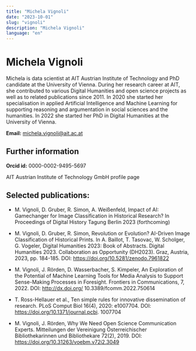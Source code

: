 ```yaml
---
title: "Michela Vignoli"
date: "2023-10-01"
slug: "vignoli"
description: "Michela Vignoli"
language: "en"
---
```


# Michela Vignoli

Michela is data scientist at AIT Austrian Institute of Technology and PhD candidate at the University of Vienna. During her research career at AIT, she contributed to various Digital Humanities and open science projects as well as to related publications since 2011. In 2020 she started her specialisation in applied Artificial Intelligence and Machine Learning for supporting reasoning and argumentation in social sciences and the humanities. In 2022 she started her PhD in Digital Humanities at the University of Vienna.

**Email:** michela.vignoli@ait.ac.at

## Further information

**Orcid id:** 0000-0002-9495-5697

AIT Austrian Institute of Technology GmbH profile page

## Selected publications:

   - M. Vignoli, D. Gruber, R. Simon, A. Weißenfeld, Impact of AI: Gamechanger for Image Classification in Historical Research? In Proceedings of Digital History Tagung Berlin 2023 (forthcoming)

   - M. Vignoli, D. Gruber, R. Simon, Revolution or Evolution? AI-Driven Image Classification of Historical Prints. In A. Baillot, T. Tasovac, W. Scholger, G. Vogeler, Digital Humanities 2023: Book of Abstracts. Digital Humanities 2023. Collaboration as Opportunity (DH2023). Graz, Austria, 2023, pp. 184-185. DOI: https://doi.org/10.5281/zenodo.7961822

   - M. Vignoli, J. Rörden, D. Wasserbacher, S. Kimpeler, An Exploration of the Potential of Machine Learning Tools for Media Analysis to Support Sense-Making Processes in Foresight. Frontiers in Communications, 7, 2022. DOI: http://dx.doi.org/ 10.3389/fcomm.2022.750614

   - T. Ross-Hellauer et al., Ten simple rules for innovative dissemination of research. PLoS Comput Biol 16(4), 2020: e1007704. DOI: https://doi.org/10.1371/journal.pcbi. 1007704

   - M. Vignoli, J. Rörden, Why We Need Open Science Communication Experts. Mitteilungen der Vereinigung Österreichischer Bibliothekarinnen und Bibliothekare 72(2), 2019. DOI: https://doi.org/10.31263/voebm.v72i2.3049

